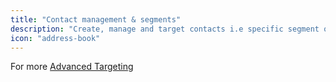 ```yaml
---
title: "Contact management & segments"
description: "Create, manage and target contacts i.e specific segment of your users without touching code. You can target surveys based on user attributes, device type, and more."
icon: "address-book"
---
```


For more [Advanced Targeting](https://formbricks.com/docs/xm-and-surveys/surveys/website-app-surveys/advanced-targeting)